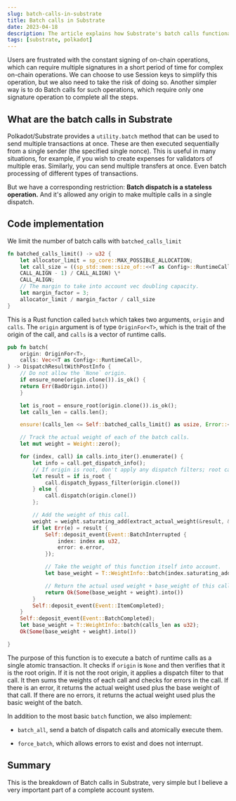 ```yaml
---
slug: batch-calls-in-substrate
title: Batch calls in Substrate
date: 2023-04-18
description: The article explains how Substrate's batch calls functionality allows users to execute multiple transactions with a single signature through the utility.batch method, improving user experience by reducing the number of required signatures while maintaining security.
tags: [substrate, polkadot]
---
```


Users are frustrated with the constant signing of on-chain operations, which can require multiple signatures in a short period of time for complex on-chain operations. We can choose to use Session keys to simplify this operation, but we also need to take the risk of doing so. Another simpler way is to do Batch calls for such operations, which require only one signature operation to complete all the steps.

## What are the batch calls in Substrate

Polkadot/Substrate provides a `utility.batch` method that can be used to send multiple transactions at once. These are then executed sequentially from a single sender (the specified single nonce). This is useful in many situations, for example, if you wish to create expenses for validators of multiple eras. Similarly, you can send multiple transfers at once. Even batch processing of different types of transactions.

But we have a corresponding restriction: **Batch dispatch is a stateless operation.** And it's allowed any origin to make multiple calls in a single dispatch.

## Code implementation

We limit the number of batch calls with `batched_calls_limit`

```rust
fn batched_calls_limit() -> u32 {
    let allocator_limit = sp_core::MAX_POSSIBLE_ALLOCATION;
    let call_size = ((sp_std::mem::size_of::<<T as Config>::RuntimeCall>() as u32 +
    CALL_ALIGN - 1) / CALL_ALIGN) \*
    CALL_ALIGN;
    // The margin to take into account vec doubling capacity.
    let margin_factor = 3;
    allocator_limit / margin_factor / call_size
}
```

This is a Rust function called `batch` which takes two arguments, `origin` and `calls`. The `origin` argument is of type `OriginFor<T>`, which is the trait of the origin of the call, and `calls` is a vector of runtime calls.

```rust
pub fn batch(
    origin: OriginFor<T>,
    calls: Vec<<T as Config>::RuntimeCall>,
) -> DispatchResultWithPostInfo {
    // Do not allow the `None` origin.
    if ensure_none(origin.clone()).is_ok() {
    return Err(BadOrigin.into())
    }

    let is_root = ensure_root(origin.clone()).is_ok();
    let calls_len = calls.len();

    ensure!(calls_len <= Self::batched_calls_limit() as usize, Error::<T>::TooManyCalls);

    // Track the actual weight of each of the batch calls.
    let mut weight = Weight::zero();

    for (index, call) in calls.into_iter().enumerate() {
        let info = call.get_dispatch_info();
        // If origin is root, don't apply any dispatch filters; root can call anything.
        let result = if is_root {
            call.dispatch_bypass_filter(origin.clone())
        } else {
            call.dispatch(origin.clone())
        };

        // Add the weight of this call.
        weight = weight.saturating_add(extract_actual_weight(&result, &info));
        if let Err(e) = result {
            Self::deposit_event(Event::BatchInterrupted {
                index: index as u32,
                error: e.error,
            });

            // Take the weight of this function itself into account.
            let base_weight = T::WeightInfo::batch(index.saturating_add(1) as u32);

            // Return the actual used weight + base_weight of this call.
            return Ok(Some(base_weight + weight).into())
        }
        Self::deposit_event(Event::ItemCompleted);
    }
    Self::deposit_event(Event::BatchCompleted);
    let base_weight = T::WeightInfo::batch(calls_len as u32);
    Ok(Some(base_weight + weight).into())

}
```

The purpose of this function is to execute a batch of runtime calls as a single atomic transaction. It checks if `origin` is `None` and then verifies that it is the root origin. If it is not the root origin, it applies a dispatch filter to that call. It then sums the weights of each call and checks for errors in the call. If there is an error, it returns the actual weight used plus the base weight of that call. If there are no errors, it returns the actual weight used plus the basic weight of the batch.

In addition to the most basic `batch` function, we also implement:

- `batch_all`, send a batch of dispatch calls and atomically execute them.

- `force_batch`, which allows errors to exist and does not interrupt.

## Summary

This is the breakdown of Batch calls in Substrate, very simple but I believe a very important part of a complete account system.
